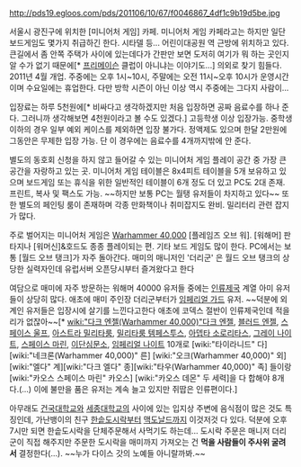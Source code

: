 http://pds19.egloos.com/pds/201106/10/67/f0046867_4df1c9b19d5be.jpg

서울시 광진구에 위치한 [미니어처 게임] 카페. 미니어처 게임 카페라고는 하지만 일단 보드게임도 몇가지 취급하긴 한다. 시타델 등... 어린이대공원 역 근방에 위치하고 있다. 큰길에서 좀 안쪽 주택가 사이에 있는데다가 간판만 보면 도저히 여기가 뭐 하는 곳인지 알 수가 없기 때문에[* [[프리메이슨]] 클럽이 아니냐는 이야기도...] 의외로 찾기 힘들다. 2011년 4월 개업. 주중에는 오후 1시~10시, 주말에는 오전 11시~오후 10시가 운영시간이며 수요일에는 휴업한다. 다만 방학 시즌이 아닌 이상 역시 주중에는 그다지 사람이...

입장료는 하루 5천원에[* 비싸다고 생각하겠지만 처음 입장하면 공짜 음료수를 하나 준다. 그러니까 생각해보면 4천원이라고 볼 수도 있겠다.] 고등학생 이상 입장가능. 중학생 이하의 경우 일부 예외 케이스를 제외하면 입장 불가다. 정액제도 있으며 한달 2만원에 그동안은 무제한 입장 가능. 단 이 경우에는 음료수를 4개까지밖에 안 준다.

별도의 동호회 신청을 하지 않고 들어갈 수 있는 미니어처 게임 플레이 공간 중 가장 큰 공간을 자랑하고 있는 곳. 미니어처 게임 테이블은 8x4피트 테이블을 5개 보유하고 있으며 보드게임 또는 휴식을 위한 일반적인 테이블이 6개 정도 더 있고 PC도 2대 존재. 프린트, 복사 및 팩스도 가능. ~~하지만 보통 PC는 월탱 유저들이 차지하고 있다~~ 또한 별도의 페인팅 룸이 존재하며 각종 만화책이나 취미잡지도 완비. 밀리터리 관련 잡지가 많다. 

주로 벌어지는 미니어처 게임은 [[Warhammer 40,000]] [플레임즈 오브 워]. [워해머] 판타지나 [워머신]&호드도 종종 플레이되는 편. 기타 보드 게임도 많이 한다. PC에서는 보통 [월드 오브 탱크]가 자주 돌아간다. 매미의 매니저인 '더리군' 은 월드 오브 탱크의 상당한 실력자인데 유럽서버 오픈당시부터 즐겨왔다고 한다

여담으로 매미에 자주 방문하는 워해머 40000 유저들 중에는 [[인류제국]] 계열 아미 유저들이 상당히 많다. 애초에 매미 주인장 더리군부터가 [[임페리얼 가드]] 유저.
~~덕분에 외계인 유저들은 입장시에 살기를 느낀다고한다 애초에 코덱스 절반이 인류제국인데 적을리가 없잖아~~[* [[wiki:"다크 엔젤(Warhammer 40,000)"다크 엔젤]], [[블러드 엔젤]], [[스페이스 울프]], [[아스트라 밀리타룸]], [[밀리타룸 템페스투스]], [[아뎁타 소로리타스]], [[그레이 나이트]], [[스페이스 마린]], [[이단심문소]], [[임페리얼 나이트]] 10개로 [wiki:"타이라니드" 다][wiki:"네크론(Warhammer 40,000)" 른] [wiki:"오크(Warhammer 40,000)" 외][wiki:"엘다" 계][wiki:"다크 엘다" 종][wiki:"타우(Warhammer 40,000)" 족] 들이랑 [wiki:"카오스 스페이스 마린" 카오스] [wiki:"카오스 데몬" 두 세력]을 다 합해야 8개다.(...) 이에 불만을 품은 유저는 계속 늘고 있지만 쥐땁은 인류편이다.]

아무래도 [[건국대학교]]와 [[세종대학교]]의 사이에 있는 입지상 주변에 음식점이 많은 것도 특징인데, 가난뱅이의 친구 [[한솥도시락]]부터 [[맥도날드]]까지 이것저것 다 있다. 덕분에 오후 7시만 되면 한솥도시락을 단체주문해서 사먹기도 하는데... 도시락 주문은 매니저 더리군이 직접 해주지만 주문한 도시락을 매미까지 가져오는 건 '''먹을 사람들이 주사위 굴려서''' 결정한다(...). ~~누가 다이스 갓의 노예들 아니랄까봐.~~
